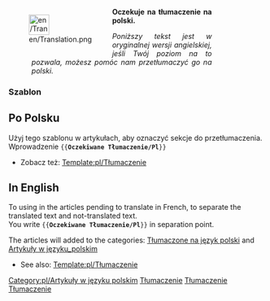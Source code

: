 <noinclude>

</noinclude><div style="width: 400px; margin: .5cm 0; clear: left"><div style="float: left">[[File:en/Translation.png|40px|left]]</div>
<div class="plainlinks" style="margin-left: 1.2cm; text-align: justify"><p style="border-bottom: 1px solid #8888aa">'''Oczekuje na tłumaczenie na polski.'''</p>
<p style="font-size: 90%">''Poniższy tekst jest w oryginalnej wersji angielskiej, jeśli Twój poziom na to pozwala, możesz pomóc nam przetłumaczyć go na polski.''</p></div></div>
<includeonly>{{{1|[[Category:pl/Tłumaczone na język polski]]}}}[[Category:pl/Artykuły w języku polskim]]</includeonly><noinclude>

===Szablon===

==Po Polsku==
Użyj tego szablonu w artykułach, aby oznaczyć sekcje do przetłumaczenia.<br/>
Wprowadzenie <code><nowiki>{{</nowiki>'''Oczekiwane Tłumaczenie/Pl'''<nowiki>}}</nowiki></code>

* Zobacz też: [[Template:pl/Tłumaczenie]]

==In English==
To using in the articles pending to translate in French, to separate the translated text and not-translated text.<br/>
You write <code><nowiki>{{</nowiki>'''Oczekiwane Tłumaczenie/Pl'''<nowiki>}}</nowiki></code> in separation point.

The articles will added to the categories: [[:Category:en/Tłumaczone na język polski|Tłumaczone na język polski]] and [[:Category:pl/Artykuły w języku polskim|Artykuły w języku_polskim]]

* See also: [[Template:pl/Tłumaczenie]]

[[Category:pl/Szablony|Tłumaczenie]]
[[Category:pl/InfoBox|Tłumaczenie]]
[[Category:pl/Tłumaczenie|Tłumaczenie]]
</noinclude>